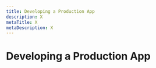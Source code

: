 ```yaml
---
title: Developing a Production App
description: X
metaTitle: X
metaDescription: X
---
```


# Developing a Production App

<!-- This page is not displayed via navigation. Need to understand whether it needs to exist and if so, what content is appropriate to include. -->

